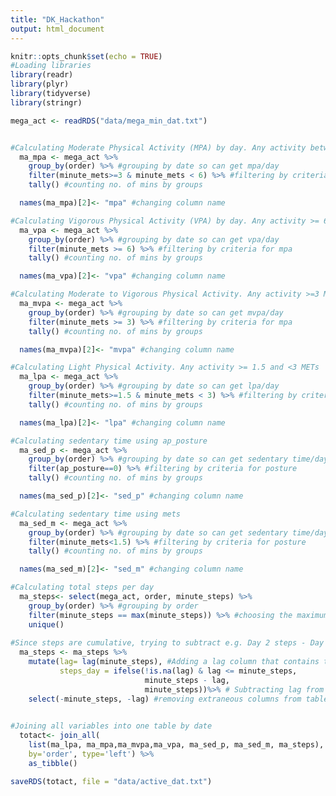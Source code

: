 ```yaml
---
title: "DK_Hackathon"
output: html_document
---
```


```r
knitr::opts_chunk$set(echo = TRUE)
#Loading libraries
library(readr)
library(plyr)
library(tidyverse)
library(stringr)

```

```r
mega_act <- readRDS("data/mega_min_dat.txt")


#Calculating Moderate Physical Activity (MPA) by day. Any activity between 3 and 6 METS
  ma_mpa <- mega_act %>% 
    group_by(order) %>% #grouping by date so can get mpa/day
    filter(minute_mets>=3 & minute_mets < 6) %>% #filtering by criteria for mpa
    tally() #counting no. of mins by groups

  names(ma_mpa)[2]<- "mpa" #changing column name

#Calculating Vigorous Physical Activity (VPA) by day. Any activity >= 6 METs
  ma_vpa <- mega_act %>% 
    group_by(order) %>% #grouping by date so can get vpa/day
    filter(minute_mets >= 6) %>% #filtering by criteria for mpa
    tally() #counting no. of mins by groups

  names(ma_vpa)[2]<- "vpa" #changing column name

#Calculating Moderate to Vigorous Physical Activity. Any activity >=3 METs
  ma_mvpa <- mega_act %>% 
    group_by(order) %>% #grouping by date so can get mvpa/day
    filter(minute_mets >= 3) %>% #filtering by criteria for mpa
    tally() #counting no. of mins by groups

  names(ma_mvpa)[2]<- "mvpa" #changing column name

#Calculating Light Physical Activity. Any activity >= 1.5 and <3 METs
  ma_lpa <- mega_act %>% 
    group_by(order) %>% #grouping by date so can get lpa/day
    filter(minute_mets>=1.5 & minute_mets < 3) %>% #filtering by criteria for mpa
    tally() #counting no. of mins by groups

  names(ma_lpa)[2]<- "lpa" #changing column name

#Calculating sedentary time using ap_posture
  ma_sed_p <- mega_act %>% 
    group_by(order) %>% #grouping by date so can get sedentary time/day (in mins)
    filter(ap_posture==0) %>% #filtering by criteria for posture
    tally() #counting no. of mins by groups

  names(ma_sed_p)[2]<- "sed_p" #changing column name

#Calculating sedentary time using mets
  ma_sed_m <- mega_act %>% 
    group_by(order) %>% #grouping by date so can get sedentary time/day (in mins)
    filter(minute_mets<1.5) %>% #filtering by criteria for posture
    tally() #counting no. of mins by groups

  names(ma_sed_m)[2]<- "sed_m" #changing column name

#Calculating total steps per day 
  ma_steps<- select(mega_act, order, minute_steps) %>%
    group_by(order) %>% #grouping by order 
    filter(minute_steps == max(minute_steps)) %>% #choosing the maximum step value of the day
    unique()
  
#Since steps are cumulative, trying to subtract e.g. Day 2 steps - Day 1 to get steps for that day.
  ma_steps <- ma_steps %>% 
    mutate(lag= lag(minute_steps), #Adding a lag column that contains the steps in the row before
           steps_day = ifelse(!is.na(lag) & lag <= minute_steps, 
                              minute_steps - lag, 
                              minute_steps))%>% # Subtracting lag from minute_steps only if it is smaller or not NA
    select(-minute_steps, -lag) #removing extraneous columns from table 
  

#Joining all variables into one table by date
  totact<- join_all(
    list(ma_lpa, ma_mpa,ma_mvpa,ma_vpa, ma_sed_p, ma_sed_m, ma_steps), 
    by='order', type='left') %>% 
    as_tibble()

saveRDS(totact, file = "data/active_dat.txt")


```